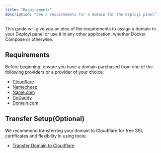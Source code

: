 ```yaml
---
title: "Requirements"
description: "See a requirements for a domain for the Deployi panel"
---
```


This guide will give you an idea of the requirements to assign a domain to your Deployi panel or use it in any other application, whether Docker Compose or otherwise.

## Requirements

Before beginning, ensure you have a domain purchased from one of the following providers or a provider of your choice:

- [Cloudflare](https://www.cloudflare.com/)
- [Namecheap](https://www.namecheap.com/domains/)
- [Name.com](https://www.name.com/)
- [GoDaddy](https://www.godaddy.com/)
- [Domain.com](https://www.domain.com/)


## Transfer Setup(Optional)

We recommend transferring your domain to Cloudflare for free SSL certificates and flexibility in using tools:

- [Transfer Domain to Cloudflare](https://developers.cloudflare.com/registrar/get-started/transfer-domain-to-cloudflare/)

